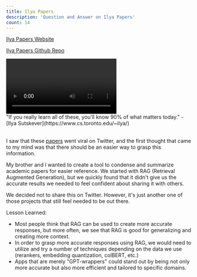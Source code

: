 ```yaml
---
title: Ilya Papers
description: 'Question and Answer on Ilya Papers'
count: 14
---
```


[Ilya Papers Website](https://ilya-papers.vercel.app/)

[Ilya Papers Github Repo](https://github.com/willdphan/ilya-papers)

<div className="py-5">
  <video controls playsinline>
    <source
      src="https://pub-825a8c4ad8dc4097833a60b3dcf2a446.r2.dev/ilyapapers.mov"
      type="video/mp4"
    />
  </video>
</div>
<div className="bg-zinc-900 pt-5 px-5 border border-zinc-600  bg-opacity-50">
  "If you really learn all of these, you’ll know 90% of what matters today." -
  [Ilya Sutskever](https://www.cs.toronto.edu/~ilya/)
</div>
<br />

I saw that these [papers](https://x.com/keshavchan/status/1787861946173186062) went viral on Twitter, and the first thought that came to my mind was that there should be an easier way to grasp this information.

My brother and I wanted to create a tool to condense and summarize academic papers for easier reference. We started with RAG (Retrieval Augmented Generation), but we quickly found that it didn't give us the accurate results we needed to feel confident about sharing it with others.

We decided not to share this on Twitter. However, it's just another one of those projects that still feel needed to be out there.

Lesson Learned:

- Most people think that RAG can be used to create more accurate responses, but more often, we see that RAG is good for generalizing and creating more context.
- In order to grasp more accurate responses using RAG, we would need to utilize and try a number of techniques depending on the data we use (rerankers, embedding quantization, colBERT, etc.)
- Apps that are merely "GPT-wrappers" could stand out by being not only more accurate but also more efficient and tailored to specific domains.
